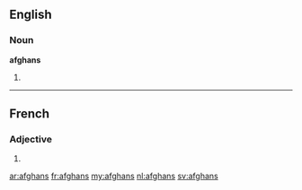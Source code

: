 ==English==

===Noun===
'''afghans'''

# {{plural of|[[afghan]]}}

----

==French==

===Adjective===
{{fr-adj-form}} {{m|p}}

# {{form of|masculine plural|afghan|lang=fr}}

[[ar:afghans]]
[[fr:afghans]]
[[my:afghans]]
[[nl:afghans]]
[[sv:afghans]]